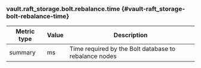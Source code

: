 ### vault.raft_storage.bolt.rebalance.time {#vault-raft_storage-bolt-rebalance-time}

Metric type | Value | Description
----------- | ----- | -----------
summary     | ms    | Time required by the Bolt database to rebalance nodes
